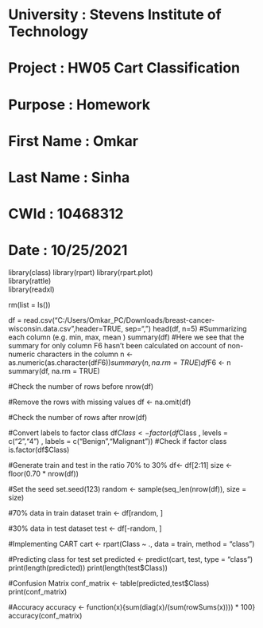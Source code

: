 #################################################

#  University     : Stevens Institute of Technology
#  Project        : HW05 Cart Classification 
#  Purpose        : Homework
#  First Name     : Omkar
#  Last Name      : Sinha
#  CWId			      : 10468312
#  Date           : 10/25/2021

#################################################


library(class)
library(rpart)
library(rpart.plot)  			
library(rattle)       
library(readxl)

rm(list = ls())

df = read.csv("C:/Users/Omkar_PC/Downloads/breast-cancer-wisconsin.data.csv",header=TRUE, sep=",")
head(df, n=5)
#Summarizing each column (e.g. min, max, mean )
summary(df)
#Here we see that the summary for only column F6 hasn't been calculated on account of non-numeric characters in the column
n <- as.numeric(as.character(df$F6))
summary(n, na.rm = TRUE)
df$F6 <- n
summary(df, na.rm = TRUE)

#Check the number of rows before
nrow(df)

#Remove the rows with missing values 
df <- na.omit(df)

#Check the number of rows after
nrow(df)

#Convert labels to factor class
df$Class<- factor(df$Class , levels = c("2","4") , labels = c("Benign","Malignant"))
#Check if factor class
is.factor(df$Class)

#Generate train and test in the ratio 70% to 30%
df<- df[2:11]
size <- floor(0.70 * nrow(df))

#Set the seed 
set.seed(123)
random <- sample(seq_len(nrow(df)), size = size)

#70% data in train dataset
train <- df[random, ]

#30% data in test dataset
test <- df[-random, ]

#Implementing CART 
cart <- rpart(Class ~ ., data = train, method = "class")

#Predicting class for test set
predicted <- predict(cart, test, type = "class")
print(length(predicted))
print(length(test$Class))

#Confusion Matrix
conf_matrix <- table(predicted,test$Class)
print(conf_matrix)

#Accuracy
accuracy <- function(x){sum(diag(x)/(sum(rowSums(x)))) * 100}
accuracy(conf_matrix)

